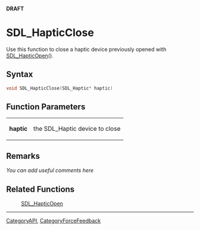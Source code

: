 <span color="red">'''DRAFT'''</span>

= SDL_HapticClose =
Use this function to close a haptic device previously opened with [[SDL_HapticOpen]]().


== Syntax ==
<syntaxhighlight lang='c++'>
void SDL_HapticClose(SDL_Haptic* haptic)
</syntaxhighlight>

== Function Parameters ==
{|
|'''haptic'''
|the SDL_Haptic device to close
|}

== Remarks ==
''You can add useful comments here''

== Related Functions ==
:[[SDL_HapticOpen]]

----
[[CategoryAPI]], [[CategoryForceFeedback]]
